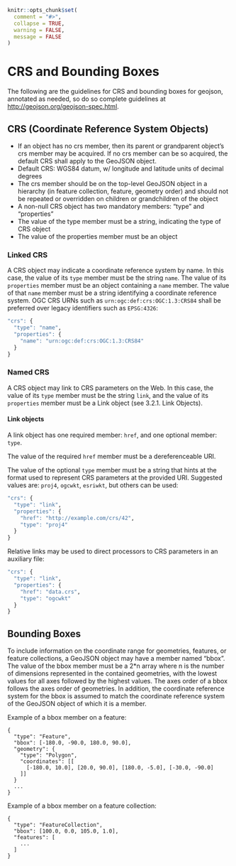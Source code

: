 <!--
%\VignetteEngine{knitr::knitr}
%\VignetteIndexEntry{CRS and Bounding Boxes}
-->

```r
knitr::opts_chunk$set(
  comment = "#>",
  collapse = TRUE,
  warning = FALSE, 
  message = FALSE
)
```

CRS and Bounding Boxes
======================

The following are the guidelines for CRS and bounding boxes for geojson, annotated as needed, so do so complete guidelines at [http://geojson.org/geojson-spec.html](http://geojson.org/geojson-spec.html).

## CRS (Coordinate Reference System Objects)

* If an object has no crs member, then its parent or grandparent object's crs member may be acquired. If no crs member can be so acquired, the default CRS shall apply to the GeoJSON object.
* Default CRS: WGS84 datum, w/ longitude and latitude units of decimal degrees
* The crs member should be on the top-level GeoJSON object in a hierarchy (in feature collection, feature, geometry order) and should not be repeated or overridden on children or grandchildren of the object
* A non-null CRS object has two mandatory members: "type" and "properties"
* The value of the type member must be a string, indicating the type of CRS object
* The value of the properties member must be an object

### Linked CRS

A CRS object may indicate a coordinate reference system by name. In this case, the value of its `type` member must be the string `name`. The value of its `properties` member must be an object containing a `name` member. The value of that `name` member must be a string identifying a coordinate reference system. OGC CRS URNs such as `urn:ogc:def:crs:OGC:1.3:CRS84` shall be preferred over legacy identifiers such as `EPSG:4326`:

```r
"crs": {
  "type": "name",
  "properties": {
    "name": "urn:ogc:def:crs:OGC:1.3:CRS84"
  }
}
```

### Named CRS

A CRS object may link to CRS parameters on the Web. In this case, the value of its `type` member must be the string `link`, and the value of its `properties` member must be a Link object (see 3.2.1. Link Objects).

#### Link objects

A link object has one required member: `href`, and one optional member: `type`.

The value of the required `href` member must be a dereferenceable URI.

The value of the optional `type` member must be a string that hints at the format used to represent CRS parameters at the provided URI. Suggested values are: `proj4`, `ogcwkt`, `esriwkt`, but others can be used:

```r
"crs": {
  "type": "link", 
  "properties": {
    "href": "http://example.com/crs/42",
    "type": "proj4"
  }
}
```
    
Relative links may be used to direct processors to CRS parameters in an auxiliary file:

```r
"crs": {
  "type": "link",
  "properties": {
    "href": "data.crs",
    "type": "ogcwkt"
  }
}
```

## Bounding Boxes

To include information on the coordinate range for geometries, features, or feature collections, a GeoJSON object may have a member named "bbox". The value of the bbox member must be a 2*n array where n is the number of dimensions represented in the contained geometries, with the lowest values for all axes followed by the highest values. The axes order of a bbox follows the axes order of geometries. In addition, the coordinate reference system for the bbox is assumed to match the coordinate reference system of the GeoJSON object of which it is a member.

Example of a bbox member on a feature:

```
{ 
  "type": "Feature",
  "bbox": [-180.0, -90.0, 180.0, 90.0],
  "geometry": {
    "type": "Polygon",
    "coordinates": [[
      [-180.0, 10.0], [20.0, 90.0], [180.0, -5.0], [-30.0, -90.0]
    ]]
  }
  ...
}
```

Example of a bbox member on a feature collection:

```
{ 
  "type": "FeatureCollection",
  "bbox": [100.0, 0.0, 105.0, 1.0],
  "features": [
    ...
  ] 
}
```
